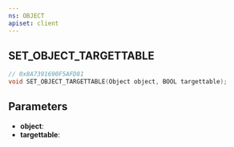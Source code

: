 ```yaml
---
ns: OBJECT
apiset: client
---
```

## SET_OBJECT_TARGETTABLE

```c
// 0x8A7391690F5AFD81
void SET_OBJECT_TARGETTABLE(Object object, BOOL targettable);
```


## Parameters
* **object**:
* **targettable**: